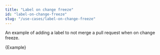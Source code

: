 ---
title: "Label on change freeze"
id: "label-on-change-freeze"
slug: "/use-cases/label-on-change-freeze"
---


An example of adding a label to not merge a pull request when on change freeze.

<CodeBlock language="yml" title="reviewpad.yml">{Example}</CodeBlock>

